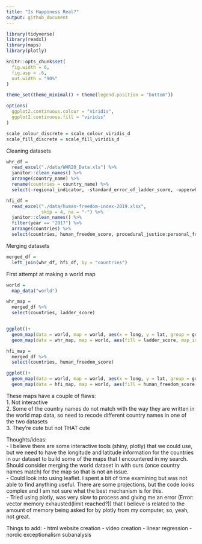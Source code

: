 ```yaml
---
title: "Is Happiness Real?"
output: github_document
---
```


```r
library(tidyverse)
library(readxl)
library(maps)
library(plotly)

knitr::opts_chunk$set(
  fig.width = 6,
  fig.asp = .6,
  out.width = "90%"
)

theme_set(theme_minimal() + theme(legend.position = "bottom"))

options(
  ggplot2.continuous.colour = "viridis",
  ggplot2.continuous.fill = "viridis"
)

scale_colour_discrete = scale_colour_viridis_d
scale_fill_discrete = scale_fill_viridis_d
```

Cleaning datasets

```r
whr_df = 
  read_excel("./data/WHR20_Data.xls") %>% 
  janitor::clean_names() %>% 
  arrange(country_name) %>% 
  rename(countries = country_name) %>% 
  select(-regional_indicator, -standard_error_of_ladder_score, -upperwhisker, -lowerwhisker)

hfi_df = 
  read_excel("./data/human-freedom-index-2019.xlsx",
             skip = 4, na = "-") %>% 
  janitor::clean_names() %>% 
  filter(year == "2017") %>% 
  arrange(countries) %>% 
  select(countries, human_freedom_score, procedural_justice:personal_freedom_score, government_consumption:economic_freedom_score)

```

Merging datasets

```r
merged_df = 
  left_join(whr_df, hfi_df, by = "countries")
```

First attempt at making a world map

```r
world = 
  map_data("world")

whr_map =
  merged_df %>% 
  select(countries, ladder_score)


ggplot()+
  geom_map(data = world, map = world, aes(x = long, y = lat, group = group, map_id = region))+
  geom_map(data = whr_map, map = world, aes(fill = ladder_score, map_id = countries))
```

```r
hfi_map = 
  merged_df %>% 
  select(countries, human_freedom_score)

ggplot()+
  geom_map(data = world, map = world, aes(x = long, y = lat, group = group, map_id = region))+
  geom_map(data = hfi_map, map = world, aes(fill = human_freedom_score, map_id = countries))
```


These maps have a couple of flaws:  
1. Not interactive  
2. Some of the country names do not match with the way they are written in the world map data, so need to recode different country names in one of the two datasets  
3. They're cute but not THAT cute

Thoughts/ideas:  
- I believe there are some interactive tools (shiny, plotly) that we could use, but we need to have the longitude and latitude information for the countries in our dataset to build some of the maps that I encountered in my search. Should consider merging the world dataset in with ours (once country names match) for the map so that is not an issue.  
- Could look into using leaflet. I spent a bit of time examining but was not able to find anything useful. There are some projections, but the code looks complex and I am not sure what the best mechanism is for this.  
- Tried using plotly, was very slow to process and giving me an error (Error: vector memory exhausted(limit reached?)) that I believe is related to the amount of memory being asked for by plotly from my computer, so, yeah, not great.

Things to add:
- html website creation
- video creation
- linear regression
- nordic exceptionalism subanalysis
